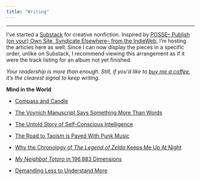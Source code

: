 ```yaml
---
title: "Writing"
---
```


***

I've started a [Substack](https://dmerullo.substack.com/){target="_blank"} for creative nonfiction. Inspired by [POSSE-- Publish (on your) Own Site, Syndicate Elsewhere-- from the IndieWeb](https://indieweb.org/POSSE){target="_blank"}, I'm hosting the articles here as well. Since I can now display the pieces in a specific order, unlike on Substack, I recommend viewing this arrangement as if it were the track listing for an album not yet finished.

*Your readership is more than enough. Still, if you'd like to [buy me a coffee](https://buymeacoffee.com/dmerullo){target="_blank"}, it’s the clearest signal to keep writing.*

**Mind in the World**

- [Compass and Candle](writing/mind-in-the-world/compass-and-candle.html)

- [The Voynich Manuscript Says Something More Than Words](writing/mind-in-the-world/vms.html)

- [The Untold Story of Self-Conscious Intelligence](writing/mind-in-the-world/movement.html)

- [The Road to Taoism is Paved With Punk Music](writing/mind-in-the-world/tao-punk.html)

- [Why the Chronology of *The Legend of Zelda* Keeps Me Up At Night](writing/mind-in-the-world/zelda-timeline.html)

- [*My Neighbor Totoro* in 196,883 Dimensions](writing/mind-in-the-world/monster.html)

- [Demanding Less to Understand More](writing/mind-in-the-world/self.html)

